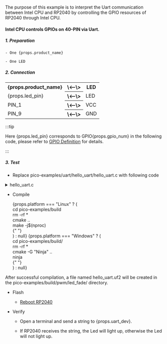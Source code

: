 
The purpose of this example is to interpret the Uart communication between Intel CPU and RP2040 by controlling the GPIO resources of RP2040 through Intel CPU.

#### Intel CPU controls GPIOs on 40-PIN via Uart.

##### 1. Preparation

    - One {props.product_name}

    - One LED

##### 2. Connection

<table>
    <tr>
        <th>{props.product_name}</th>
        <th>\<--\></th>
        <th>LED</th>
    </tr>
    <tr>
        <td>{props.led_pin}</td>
        <th>\<--\></th>
        <td>LED</td>
    </tr>
    <tr>
        <td>PIN_1</td>
        <th>\<--\></th>
        <td>VCC</td>
    </tr>
    <tr>
        <td>PIN_9</td>
        <th>\<--\></th>
        <td>GND</td>
    </tr>

</table>

:::tip

Here {props.led_pin} corresponds to GPIO{props.gpio_num} in the following code, please refer to <a href={props.gpio_definition}>GPIO Definition</a> for details.

:::

##### 3. Test

- Replace pico-examples/uart/hello_uart/hello_uart.c with following code

<!-- prettier-ignore-start -->

<details>
    <summary>hello_uart.c</summary>


<PreView params={{ gpio_num: props.gpio_num, uart_id: props.uart_id, uart_tx_pin: props.uart_tx_pin, uart_rx_pin: props.uart_rx_pin }}>
{`

    #include <stdio.h>
    #include <stdlib.h>
    #include <string.h>
    #include "pico/stdlib.h"
    #include "hardware/uart.h"

    #define UART_ID #uart_id#
    #define BAUD_RATE 115200

    #define UART_TX_PIN #uart_tx_pin#
    #define UART_RX_PIN #uart_rx_pin#

    #define BLINK_PIN #gpio_num#

    int main() {

        gpio_init(BLINK_PIN);
        gpio_set_dir(BLINK_PIN, GPIO_OUT);

        uart_init(UART_ID, BAUD_RATE);
        gpio_set_function(UART_TX_PIN, GPIO_FUNC_UART);
        gpio_set_function(UART_RX_PIN, GPIO_FUNC_UART);
        uart_set_hw_flow(UART_ID, false, false);

        while(1) {
            if(uart_is_readable(UART_ID)) {
                uint8_t ch = uart_getc(UART_ID);
                uart_puts(UART_ID, "Received data!\\r\\n");
                uart_putc(UART_ID, ch);
                gpio_put(BLINK_PIN, 1);
            } else {
                gpio_put(BLINK_PIN, 0);
                uart_puts(UART_ID, "Uart is not readable!\\r\\n");
            }

            sleep_ms(500);
        }

        return 0;
    }

`}

</PreView>

</details>

<!-- prettier-ignore-end -->

- Compile

  <div>
    {props.platform === "Linux" ? (
      <div>
        <PreView>
          cd pico-examples/build
          <br />
          rm -rf *<br />
          cmake ..
          <br />
          make -j$(nproc)
          <br />
        </PreView>{" "}
      </div>
    ) : null}
    {props.platform === "Windows" ? (
      <div>
        <PreView>
          cd pico-examples/build/
          <br />
          rm -rf *<br />
          cmake -G "Ninja" ..
          <br />
          ninja
          <br />
        </PreView>{" "}
      </div>
    ) : null}
  </div>

After successful compilation, a file named hello_uart.uf2 will be created in the pico-examples/build/pwm/led_fade/ directory.

- Flash

  - <a href={props.flash_url}>Reboot RP2040</a>

- Verify

  - Open a terminal and send a string to {props.uart_dev}.

  - If RP2040 receives the string, the Led will light up, otherwise the Led will not light up.
